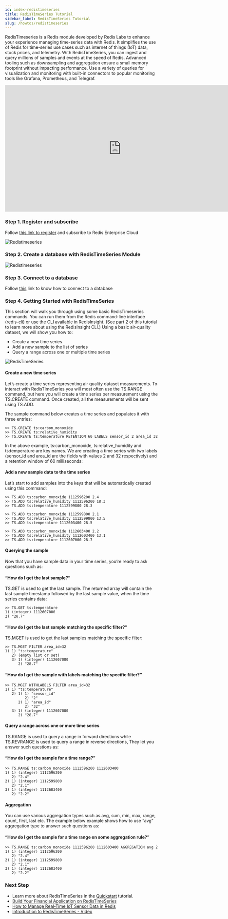 ```yaml
---
id: index-redistimeseries
title: RedisTimeSeries Tutorial
sidebar_label: RedisTimeSeries Tutorial
slug: /howtos/redistimeseries
---
```


RedisTimeseries is a Redis module developed by Redis Labs to enhance your experience managing time-series data with Redis. It simplifies the use of Redis for time-series use cases such as internet of things (IoT) data, stock prices, and telemetry. With RedisTimeSeries, you can ingest and query millions of samples and events at the speed of Redis. Advanced tooling such as downsampling and aggregation ensure a small memory footprint without impacting performance. Use a variety of queries for visualization and monitoring with built-in connectors to popular monitoring tools like Grafana, Prometheus, and Telegraf.

<div class="text--center">
<iframe width="760" height="415" src="https://www.youtube.com/embed/nkUZqxjs2rk" title="YouTube video player" frameborder="0" allow="accelerometer; autoplay; clipboard-write; encrypted-media; gyroscope; picture-in-picture" allowfullscreen></iframe>
</div>

### Step 1. Register and subscribe

Follow [this link to register](/create/cloud/rediscloud) and subscribe to Redis Enterprise Cloud

![Redistimeseries](redistimeseries.png)

### Step 2. Create a database with RedisTimeSeries Module

![Redistimeseries](redistimeseries1.png)


### Step 3. Connect to a database


Follow [this](explore/redisinsight) link to know how to connect to a database



### Step 4. Getting Started with RedisTimeSeries

This section will walk you through using some basic RedisTimeseries commands. You can run them from the Redis command-line interface (redis-cli) or use the CLI available in RedisInsight. (See part 2 of this tutorial to learn more about using the RedisInsight CLI.)
Using a basic air-quality dataset, we will show you how to:

- Create a new time series
- Add a new sample to the list of series
- Query a range across one or multiple time series


![RedisTimeSeries](redistimeseriesflow.png)

####  Create a new time series

Let’s create a time series representing air quality dataset measurements. To interact with RedisTimeSeries you will most often use the TS.RANGE command, but here you will create a time series per measurement using the TS.CREATE command. Once created, all the measurements will be sent using TS.ADD.

The sample command below creates a time series and populates it with three entries:

```
>> TS.CREATE ts:carbon_monoxide
>> TS.CREATE ts:relative_humidity
>> TS.CREATE ts:temperature RETENTION 60 LABELS sensor_id 2 area_id 32
```

In the above example, ts:carbon_monoxide, ts:relative_humidity and ts:temperature are key names. We are creating a time series with two labels (sensor_id and area_id are the fields with values 2 and 32 respectively) and a retention window of 60 milliseconds:

#### Add a new sample data to the time series

Let’s start to add samples into the keys that will be automatically created using this command:

```
>> TS.ADD ts:carbon_monoxide 1112596200 2.4
>> TS.ADD ts:relative_humidity 1112596200 18.3
>> TS.ADD ts:temperature 1112599800 28.3
```

```
>> TS.ADD ts:carbon_monoxide 1112599800 2.1
>> TS.ADD ts:relative_humidity 1112599800 13.5
>> TS.ADD ts:temperature 1112603400 28.5 
```

```
>> TS.ADD ts:carbon_monoxide 1112603400 2.2
>> TS.ADD ts:relative_humidity 1112603400 13.1
>> TS.ADD ts:temperature 1112607000 28.7
```

#### Querying the sample

Now that you have sample data in your time series, you’re ready to ask questions such as:

#### “How do I get the last sample?”

TS.GET is used to get the last sample. The returned array will contain the last sample timestamp followed by the last sample value, when the time series contains data:

```
>> TS.GET ts:temperature
1) (integer) 1112607000
2) "28.7"
```

#### “How do I get the last sample matching the specific filter?”

TS.MGET is used to get the last samples matching the specific filter:

```
>> TS.MGET FILTER area_id=32
1) 1) "ts:temperature"
   2) (empty list or set)
   3) 1) (integer) 1112607000
      2) "28.7"
```

#### “How do I get the sample with labels matching the specific filter?”

```
>> TS.MGET WITHLABELS FILTER area_id=32
1) 1) "ts:temperature"
   2) 1) 1) "sensor_id"
         2) "2"
      2) 1) "area_id"
         2) "32"
   3) 1) (integer) 1112607000
      2) "28.7"
```

#### Query a range across one or more time series

TS.RANGE is used to query a range in forward directions while TS.REVRANGE is used to query a range in reverse directions, They let you answer such questions as:

#### “How do I get the sample for a time range?”

```
>> TS.RANGE ts:carbon_monoxide 1112596200 1112603400
1) 1) (integer) 1112596200
   2) "2.4"
2) 1) (integer) 1112599800
   2) "2.1"
3) 1) (integer) 1112603400
   2) "2.2"
```

#### Aggregation

You can use various aggregation types such as  avg, sum, min, max, range, count, first, last etc. The example below example shows how to use “avg” aggregation type to answer such questions as:

#### “How do I get the sample for a time range on some aggregation rule?”

```
>> TS.RANGE ts:carbon_monoxide 1112596200 1112603400 AGGREGATION avg 2
1) 1) (integer) 1112596200
   2) "2.4"
2) 1) (integer) 1112599800
   2) "2.1"
3) 1) (integer) 1112603400
   2) "2.2"
```

### Next Step 

- Learn more about RedisTimeSeries in the [Quickstart](https://oss.redislabs.com/redistimeseries/) tutorial.
- [Build Your Financial Application on RedisTimeSeries](https://redislabs.com/blog/build-your-financial-application-on-redistimeseries/)
- [How to Manage Real-Time IoT Sensor Data in Redis](https://redislabs.com/blog/how-to-manage-real-time-iot-sensor-data-in-redis/)
- [Introduction to RedisTimeSeries - Video](https://www.youtube.com/watch?v=rXynFOrrd-Q)

